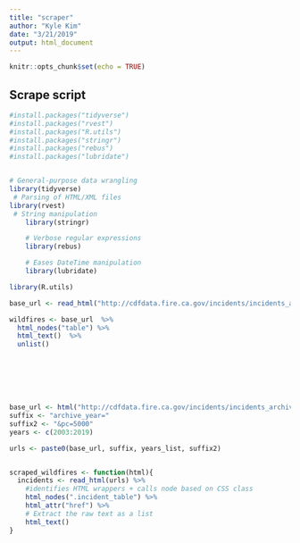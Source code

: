```yaml
---
title: "scraper"
author: "Kyle Kim"
date: "3/21/2019"
output: html_document
---
```


```r
knitr::opts_chunk$set(echo = TRUE)
```

## Scrape script

```r
#install.packages("tidyverse")
#install.packages("rvest")
#install.packages("R.utils")
#install.packages("stringr")
#install.packages("rebus")
#install.packages("lubridate")


# General-purpose data wrangling
library(tidyverse)
 # Parsing of HTML/XML files  
library(rvest)
 # String manipulation
    library(stringr)   

    # Verbose regular expressions
    library(rebus)     

    # Eases DateTime manipulation
    library(lubridate)

library(R.utils)

base_url <- read_html("http://cdfdata.fire.ca.gov/incidents/incidents_archived?archive_year=2018&pc=5000")

wildfires <- base_url  %>%
  html_nodes("table") %>% 
  html_text()  %>% 
  unlist()







base_url <- html("http://cdfdata.fire.ca.gov/incidents/incidents_archived?")
suffix <- "archive_year="
suffix2 <- "&pc=5000"
years <- c(2003:2019)

urls <- paste0(base_url, suffix, years_list, suffix2)


scraped_wildfires <- function(html){
  incidents <- read_html(urls) %>% 
    #identifies HTML wrappers + calls node based on CSS class
    html_nodes(".incident_table") %>% 
    html_attr("href") %>% 
    # Extract the raw text as a list
    html_text()                       
}








```

